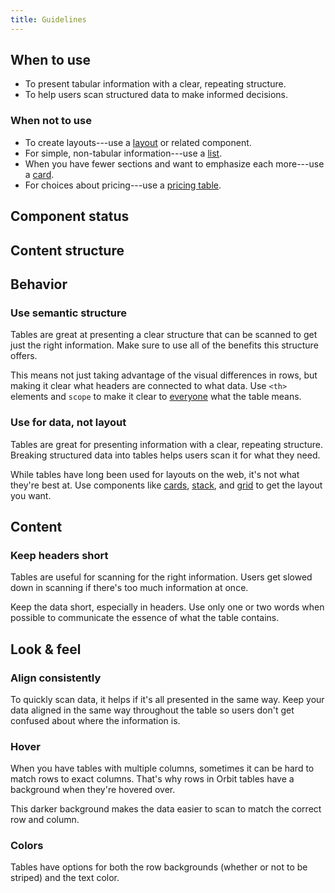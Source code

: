 ```yaml
---
title: Guidelines
---
```


<ReactExample exampleId="Table" />

## When to use

- To present tabular information with a clear, repeating structure.
- To help users scan structured data to make informed decisions.

### When not to use

- To create layouts---use a [layout](/components/layout/layout/) or related component.
- For simple, non-tabular information---use a [list](/components/structure/list/).
- When you have fewer sections and want to emphasize each more---use a [card](/components/structure/card/).
- For choices about pricing---use a [pricing table](/components/structure/pricingtable/).

## Component status

<ComponentStatus component="Table" />

## Content structure

<FigmaFile
  file="4QJZqvBvRrLu6t9mwObCkA"
  node="197%3A0"
  alt="Table head: optionally describes what each column contains; table body: wraps table rows; table rows: wrap table cells; table cells: present static information."
/>

## Behavior

### Use semantic structure

Tables are great at presenting a clear structure
that can be scanned to get just the right information.
Make sure to use all of the benefits this structure offers.

This means not just taking advantage of the visual differences in rows,
but making it clear what headers are connected to what data.
Use `<th>` elements and `scope`
to make it clear to [everyone](/foundation/accessibility/) what the table means.

<ReactExample exampleId="Table accessibility" />

### Use for data, not layout

Tables are great for presenting information with a clear, repeating structure.
Breaking structured data into tables helps users scan it for what they need.

While tables have long been used for layouts on the web, it's not what they're best at.
Use components like [cards](/components/structure/card/), [stack](/components/layout/stack/),
and [grid](/components/layout/grid/) to get the layout you want.

## Content

### Keep headers short

Tables are useful for scanning for the right information.
Users get slowed down in scanning if there's too much information at once.

Keep the data short, especially in headers.
Use only one or two words when possible to communicate the essence of what the table contains.

<Guideline type="do" title="Short headers">

<FigmaFile
  file="fannvRpkOJK6uxxT33EKaa"
  node="145%3A1609"
  alt="A table on baggage options with the headers 'Baggage' and 'Availability'."
/>
<FigmaFile
  file="fannvRpkOJK6uxxT33EKaa"
  node="147%3A0"
  alt="A table on baggage options with the headers 'What baggage type is meant' and 'Is it available with your ticket'."
/>

</Guideline>

## Look & feel

### Align consistently

To quickly scan data,
it helps if it's all presented in the same way.
Keep your data aligned in the same way throughout the table
so users don't get confused about where the information is.

### Hover

When you have tables with multiple columns,
sometimes it can be hard to match rows to exact columns.
That's why rows in Orbit tables have a <InlineToken value="paletteCloudNormal" alternateName /> background
when they're hovered over.

This darker background makes the data easier to scan to match the correct row and column.

### Colors

Tables have options for both the row backgrounds (whether or not to be striped) and the text color.

<ReactExample exampleId="Table colors" />
